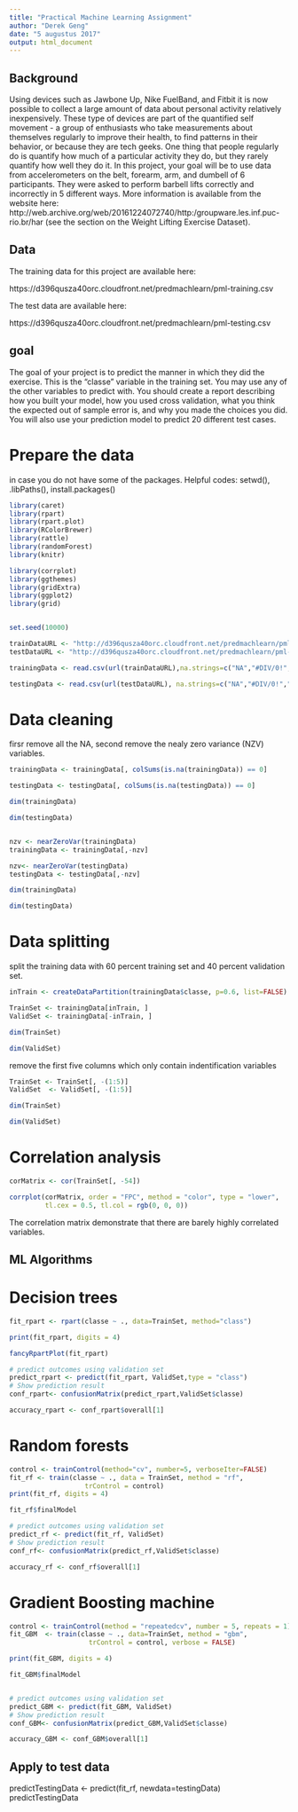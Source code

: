 ---
title: "Practical Machine Learning Assignment"
author: "Derek Geng"
date: "5 augustus 2017"
output: html_document
---

## Background

Using devices such as Jawbone Up, Nike FuelBand, and Fitbit it is now possible to collect a large amount of data about personal activity relatively inexpensively. These type of devices are part of the quantified self movement - a group of enthusiasts who take measurements about themselves regularly to improve their health, to find patterns in their behavior, or because they are tech geeks. One thing that people regularly do is quantify how much of a particular activity they do, but they rarely quantify how well they do it. In this project, your goal will be to use data from accelerometers on the belt, forearm, arm, and dumbell of 6 participants. They were asked to perform barbell lifts correctly and incorrectly in 5 different ways. More information is available from the website here: http://web.archive.org/web/20161224072740/http:/groupware.les.inf.puc-rio.br/har (see the section on the Weight Lifting Exercise Dataset).

## Data

The training data for this project are available here:

https://d396qusza40orc.cloudfront.net/predmachlearn/pml-training.csv

The test data are available here:

https://d396qusza40orc.cloudfront.net/predmachlearn/pml-testing.csv

## goal 
The goal of your project is to predict the manner in which they did the exercise. This is the "classe" variable in the training set. You may use any of the other variables to predict with. You should create a report describing how you built your model, how you used cross validation, what you think the expected out of sample error is, and why you made the choices you did. You will also use your prediction model to predict 20 different test cases.

# Prepare the data

in case you do not have some of the packages.
Helpful codes: setwd(), .libPaths(), install.packages()

```{r}
library(caret)
library(rpart)
library(rpart.plot)
library(RColorBrewer)
library(rattle)
library(randomForest)
library(knitr)

library(corrplot)
library(ggthemes)
library(gridExtra)
library(ggplot2)
library(grid)


set.seed(10000)

trainDataURL <- "http://d396qusza40orc.cloudfront.net/predmachlearn/pml-training.csv"
testDataURL <- "http://d396qusza40orc.cloudfront.net/predmachlearn/pml-testing.csv"

trainingData <- read.csv(url(trainDataURL),na.strings=c("NA","#DIV/0!",""))

testingData <- read.csv(url(testDataURL), na.strings=c("NA","#DIV/0!",""))
```

# Data cleaning
firsr remove all the NA, second remove the nealy zero variance (NZV) variables.
```{r}
trainingData <- trainingData[, colSums(is.na(trainingData)) == 0]

testingData <- testingData[, colSums(is.na(testingData)) == 0]

dim(trainingData)

dim(testingData)


nzv <- nearZeroVar(trainingData)
trainingData <- trainingData[,-nzv]

nzv<- nearZeroVar(testingData)
testingData <- testingData[,-nzv]

dim(trainingData)

dim(testingData)


```
# Data splitting
split the training data with 60 percent training set and 40 percent validation set.
```{r}
inTrain <- createDataPartition(trainingData$classe, p=0.6, list=FALSE)

TrainSet <- trainingData[inTrain, ]
ValidSet <- trainingData[-inTrain, ]

dim(TrainSet)

dim(ValidSet)

```
remove the first five columns which only contain indentification variables
```{r}
TrainSet <- TrainSet[, -(1:5)]
ValidSet  <- ValidSet[, -(1:5)]

dim(TrainSet)

dim(ValidSet)

```
# Correlation analysis
```{r}
corMatrix <- cor(TrainSet[, -54])

corrplot(corMatrix, order = "FPC", method = "color", type = "lower", 
         tl.cex = 0.5, tl.col = rgb(0, 0, 0))

```
The correlation matrix demonstrate that there are barely highly correlated variables.

## ML Algorithms
# Decision trees
```{r}
fit_rpart <- rpart(classe ~ ., data=TrainSet, method="class")

print(fit_rpart, digits = 4)

fancyRpartPlot(fit_rpart)

# predict outcomes using validation set
predict_rpart <- predict(fit_rpart, ValidSet,type = "class")
# Show prediction result
conf_rpart<- confusionMatrix(predict_rpart,ValidSet$classe)

accuracy_rpart <- conf_rpart$overall[1]
```

# Random forests
```{r}
control <- trainControl(method="cv", number=5, verboseIter=FALSE)
fit_rf <- train(classe ~ ., data = TrainSet, method = "rf", 
                   trControl = control)
print(fit_rf, digits = 4)

fit_rf$finalModel

# predict outcomes using validation set
predict_rf <- predict(fit_rf, ValidSet)
# Show prediction result
conf_rf<- confusionMatrix(predict_rf,ValidSet$classe)

accuracy_rf <- conf_rf$overall[1]

```


# Gradient Boosting machine
```{r}
control <- trainControl(method = "repeatedcv", number = 5, repeats = 1)
fit_GBM  <- train(classe ~ ., data=TrainSet, method = "gbm",
                    trControl = control, verbose = FALSE)

print(fit_GBM, digits = 4)

fit_GBM$finalModel


# predict outcomes using validation set
predict_GBM <- predict(fit_GBM, ValidSet)
# Show prediction result
conf_GBM<- confusionMatrix(predict_GBM,ValidSet$classe)

accuracy_GBM <- conf_GBM$overall[1]
```
## Apply to test data 
predictTestingData <- predict(fit_rf, newdata=testingData)
predictTestingData

